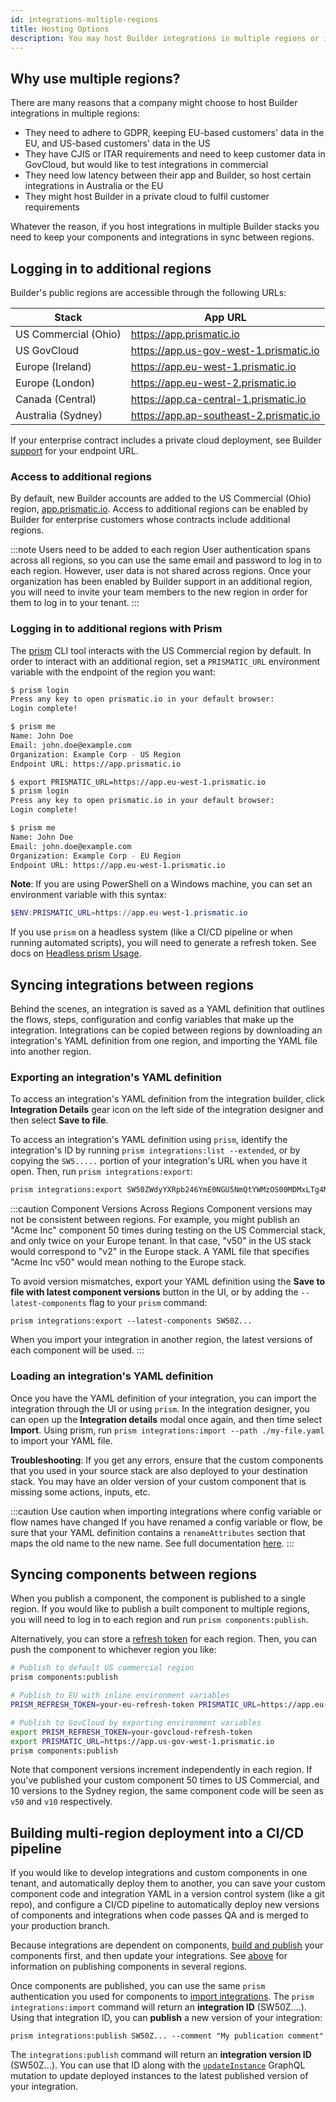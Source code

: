 ```yaml
---
id: integrations-multiple-regions
title: Hosting Options
description: You may host Builder integrations in multiple regions or in your private cloud. Here's how you manage integrations across multiple regions.
---
```


## Why use multiple regions?

There are many reasons that a company might choose to host Builder integrations in multiple regions:

- They need to adhere to GDPR, keeping EU-based customers' data in the EU, and US-based customers' data in the US
- They have CJIS or ITAR requirements and need to keep customer data in GovCloud, but would like to test integrations in commercial
- They need low latency between their app and Builder, so host certain integrations in Australia or the EU
- They might host Builder in a private cloud to fulfil customer requirements

Whatever the reason, if you host integrations in multiple Builder stacks you need to keep your components and integrations in sync between regions.

## Logging in to additional regions

Builder's public regions are accessible through the following URLs:

| Stack                | App URL                                 |
| -------------------- | --------------------------------------- |
| US Commercial (Ohio) | https://app.prismatic.io                |
| US GovCloud          | https://app.us-gov-west-1.prismatic.io  |
| Europe (Ireland)     | https://app.eu-west-1.prismatic.io      |
| Europe (London)      | https://app.eu-west-2.prismatic.io      |
| Canada (Central)     | https://app.ca-central-1.prismatic.io   |
| Australia (Sydney)   | https://app.ap-southeast-2.prismatic.io |

If your enterprise contract includes a private cloud deployment, see Builder [support](mailto:support@prismatic.io) for your endpoint URL.

### Access to additional regions

By default, new Builder accounts are added to the US Commercial (Ohio) region, [app.prismatic.io](https://app.prismatic.io).
Access to additional regions can be enabled by Builder for enterprise customers whose contracts include additional regions.

:::note Users need to be added to each region
User authentication spans across all regions, so you can use the same email and password to log in to each region.
However, user data is not shared across regions.
Once your organization has been enabled by Builder support in an additional region, you will need to invite your team members to the new region in order for them to log in to your tenant.
:::

### Logging in to additional regions with Prism

The [prism](/self-managed/composer/builder/cli/prism.mdx) CLI tool interacts with the US Commercial region by default.
In order to interact with an additional region, set a `PRISMATIC_URL` environment variable with the endpoint of the region you want:

```bash title="Log in to US and then EU stacks from a Unix-based terminal"
$ prism login
Press any key to open prismatic.io in your default browser:
Login complete!

$ prism me
Name: John Doe
Email: john.doe@example.com
Organization: Example Corp - US Region
Endpoint URL: https://app.prismatic.io

$ export PRISMATIC_URL=https://app.eu-west-1.prismatic.io
$ prism login
Press any key to open prismatic.io in your default browser:
Login complete!

$ prism me
Name: John Doe
Email: john.doe@example.com
Organization: Example Corp - EU Region
Endpoint URL: https://app.eu-west-1.prismatic.io
```

**Note**: If you are using PowerShell on a Windows machine, you can set an environment variable with this syntax:

```powershell
$ENV:PRISMATIC_URL=https://app.eu-west-1.prismatic.io
```

If you use `prism` on a headless system (like a CI/CD pipeline or when running automated scripts), you will need to generate a refresh token.
See docs on [Headless prism Usage](/self-managed/composer/builder/cli/cli-usage.mdx#headless-prism-usage-for-cicd-pipelines).

## Syncing integrations between regions

Behind the scenes, an integration is saved as a YAML definition that outlines the flows, steps, configuration and config variables that make up the integration.
Integrations can be copied between regions by downloading an integration's YAML definition from one region, and importing the YAML file into another region.

### Exporting an integration's YAML definition

To access an integration's YAML definition from the integration builder, click **Integration Details** gear icon on the left side of the integration designer and then select **Save to file**.

To access an integration's YAML definition using `prism`, identify the integration's ID by running `prism integrations:list --extended`, or by copying the `SW5.....` portion of your integration's URL when you have it open.
Then, run `prism integrations:export`:

```bash title="Save an integration's YAML definition to my-file.yaml"
prism integrations:export SW50ZWdyYXRpb246YmE0NGU5NmQtYWMzOS00MDMxLTg4MmUtMWQyNzA5ZjY5MDg0 > my-file.yaml
```

:::caution Component Versions Across Regions
Component versions may not be consistent between regions.
For example, you might publish an "Acme Inc" component 50 times during testing on the US Commercial stack, and only twice on your Europe tenant.
In that case, "v50" in the US stack would correspond to "v2" in the Europe stack.
A YAML file that specifies "Acme Inc v50" would mean nothing to the Europe stack.

To avoid version mismatches, export your YAML definition using the **Save to file with latest component versions** button in the UI, or by adding the `--latest-components` flag to your `prism` command:

```
prism integrations:export --latest-components SW50Z...
```

When you import your integration in another region, the latest versions of each component will be used.
:::

### Loading an integration's YAML definition

Once you have the YAML definition of your integration, you can import the integration through the UI or using `prism`.
In the integration designer, you can open up the **Integration details** modal once again, and then time select **Import**.
Using prism, run `prism integrations:import --path ./my-file.yaml` to import your YAML file.

**Troubleshooting**: If you get any errors, ensure that the custom components that you used in your source stack are also deployed to your destination stack.
You may have an older version of your custom component that is missing some actions, inputs, etc.

:::caution Use caution when importing integrations where config variable or flow names have changed
If you have renamed a config variable or flow, be sure that your YAML definition contains a `renameAttributes` section that maps the old name to the new name.
See full documentation [here](/self-managed/composer/builder/integrations.mdx/#renaming-flows-and-config-variables-in-yaml-definitions).
:::

## Syncing components between regions

When you publish a component, the component is published to a single region.
If you would like to publish a built component to multiple regions, you will need to log in to each region and run `prism components:publish`.

Alternatively, you can store a [refresh token](/self-managed/composer/builder/cli/cli-usage.mdx#headless-prism-usage-for-cicd-pipelines) for each region.
Then, you can push the component to whichever region you like:

```bash title="Publish a component to multiple regions"
# Publish to default US commercial region
prism components:publish

# Publish to EU with inline environment variables
PRISM_REFRESH_TOKEN=your-eu-refresh-token PRISMATIC_URL=https://app.eu-west-1.prismatic.io prism components:publish

# Publish to GovCloud by exporting environment variables
export PRISM_REFRESH_TOKEN=your-govcloud-refresh-token
export PRISMATIC_URL=https://app.us-gov-west-1.prismatic.io
prism components:publish
```

Note that component versions increment independently in each region.
If you've published your custom component 50 times to US Commercial, and 10 versions to the Sydney region, the same component code will be seen as `v50` and `v10` respectively.

## Building multi-region deployment into a CI/CD pipeline

If you would like to develop integrations and custom components in one tenant, and automatically deploy them to another, you can save your custom component code and integration YAML in a version control system (like a git repo), and configure a CI/CD pipeline to automatically deploy new versions of components and integrations when code passes QA and is merged to your production branch.

Because integrations are dependent on components, [build and publish](/self-managed/composer/builder/custom-components/writing-custom-components.mdx#publishing-a-component) your components first, and then update your integrations.
See [above](#syncing-components-between-regions) for information on publishing components in several regions.

Once components are published, you can use the same `prism` authentication you used for components to [import integrations](#loading-an-integrations-yaml-definition).
The `prism integrations:import` command will return an **integration ID** (SW50Z....).
Using that integration ID, you can **publish** a new version of your integration:

```
prism integrations:publish SW50Z... --comment "My publication comment"
```

The `integrations:publish` command will return an **integration version ID** (SW50Z...).
You can use that ID along with the [`updateInstance`](/self-managed/composer/builder/api/schema/mutation/updateInstance.mdx) GraphQL mutation to update deployed instances to the latest published version of your integration.
